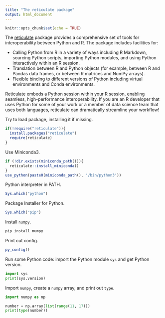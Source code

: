 ```yaml
---
title: "The reticulate package"
output: html_document
---
```


```r
knitr::opts_chunk$set(echo = TRUE)
```

The [reticulate](https://rstudio.github.io/reticulate/) package provides a comprehensive set of tools for interoperability between Python and R. The package includes facilities for:

* Calling Python from R in a variety of ways including R Markdown, sourcing Python scripts, importing Python modules, and using Python interactively within an R session.
* Translation between R and Python objects (for example, between R and Pandas data frames, or between R matrices and NumPy arrays).
* Flexible binding to different versions of Python including virtual environments and Conda environments.

Reticulate embeds a Python session within your R session, enabling seamless, high-performance interoperability. If you are an R developer that uses Python for some of your work or a member of data science team that uses both languages, reticulate can dramatically streamline your workflow!

Try to load package, installing it if missing.

```r
if(!require("reticulate")){
  install.packages("reticulate")
  require(reticulate)
}
```

Use Miniconda3.

```r
if (!dir.exists(miniconda_path())){
  reticulate::install_miniconda()
}
use_python(paste0(miniconda_path(), '/bin/python3'))
```

Python interpreter in PATH.

```r
Sys.which("python")
```

Package Installer for Python.

```r
Sys.which("pip")
```

Install `numpy`.

```bash
pip install numpy
```

Print out config.

```r
py_config()
```

Run some Python code: import the Python module `sys` and get Python version.

```python
import sys
print(sys.version)
```

Import `numpy`, create a `numpy` array, and print out `type`.

```python
import numpy as np

number = np.array(list(range(11, 17)))
print(type(number))
```
